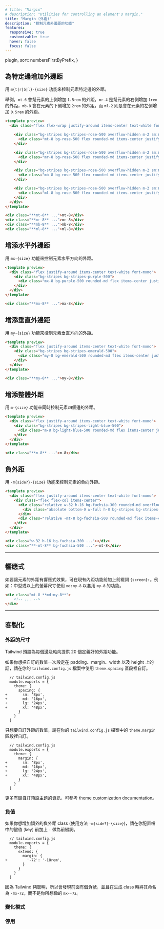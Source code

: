 ```yaml
---
# title: "Margin"
# description: "Utilities for controlling an element's margin."
title: "Margin (外距)"
description: "控制元素外邊距的功能"
features:
  responsive: true
  customizable: true
  hover: false
  focus: false
---
```



  plugin,
  sort: numbersFirstByPrefix,
}

<!-- ## Add margin to a single side -->
## 為特定邊增加外邊距

<!-- Control the margin on one side of an element using the `m{t|r|b|l}-{size}` utilities. -->
用 `m{t|r|b|l}-{size}` 功能來控制元素特定邊的外距。

<!-- For example, `mt-6` would add `1.5rem` of margin to the top of an element, `mr-4` would add `1rem` of margin to the right of an element, `mb-8` would add `2rem` of margin to the bottom of an element, and `ml-2` would add `0.5rem` of margin to the left of an element. -->
舉例，`mt-6` 會幫元素的上側增加 `1.5rem` 的外距，`mr-4` 是幫元素的右側增加 `1rem`的外距，`mb-8` 會在元素的下側增加 `2rem` 的外距，而 `ml-2` 則是會在元素的左側增加 `0.5rem` 的外距。

```html rose
<template preview>
  <div class="flex flex-wrap justify-around items-center text-white font-mono">

    <div class="bg-stripes bg-stripes-rose-500 overflow-hidden m-2 sm:m-0">
      <div class="mt-8 bg-rose-500 flex rounded-md items-center justify-center py-3 px-4">mt-8</div>
    </div>

    <div class="bg-stripes bg-stripes-rose-500 overflow-hidden m-2 sm:m-0">
      <div class="mr-8 bg-rose-500 flex rounded-md items-center justify-center py-3 px-4">mr-8</div>
    </div>

    <div class="bg-stripes bg-stripes-rose-500 overflow-hidden m-2 sm:m-0">
      <div class="mb-8 bg-rose-500 flex rounded-md items-center justify-center py-3 px-4">mb-8</div>
    </div>

    <div class="bg-stripes bg-stripes-rose-500 overflow-hidden m-2 sm:m-0">
      <div class="ml-8 bg-rose-500 flex rounded-md items-center justify-center py-3 px-4">ml-8</div>
    </div>
  </div>
</template>

<div class="**mt-8** ...">mt-8</div>
<div class="**mr-8** ...">mr-8</div>
<div class="**mb-8** ...">mb-8</div>
<div class="**ml-8** ...">ml-8</div>
```

<!-- ## Add horizontal margin -->
## 增添水平外邊距

<!-- Control the horizontal margin of an element using the `mx-{size}` utilities. -->
用 `mx-{size}` 功能來控制元素水平方向的外距。

```html purple
<template preview>
  <div class="flex justify-around items-center text-white font-mono">
    <div class="bg-stripes bg-stripes-purple-500">
      <div class="mx-8 bg-purple-500 rounded-md flex items-center justify-center py-3 px-4">mx-8</div>
    </div>
  </div>
</template>

<div class="**mx-8** ...">mx-8</div>
```

<!-- ## Add vertical margin -->
## 增添垂直外邊距

<!-- Control the vertical margin of an element using the `my-{size}` utilities. -->
用 `my-{size}` 功能來控制元素垂直方向的外距。

```html emerald
<template preview>
  <div class="flex justify-around items-center text-white font-mono">
    <div class="bg-stripes bg-stripes-emerald-500">
      <div class="my-8 bg-emerald-500 rounded-md flex items-center justify-center py-3 px-4">my-8</div>
    </div>
  </div>
</template>

<div class="**my-8** ...">my-8</div>
```

<!-- ## Add margin to all sides -->
## 增添整體外距

<!-- Control the margin on all sides of an element using the `m-{size}` utilities. -->
用 `m-{size}` 功能來同時控制元素四個邊的外距。

```html lightBlue
<template preview>
  <div class="flex justify-around items-center text-white font-mono">
    <div class="bg-stripes bg-stripes-light-blue-500">
      <div class="m-8 bg-light-blue-500 rounded-md flex items-center justify-center py-3 px-4">m-8</div>
    </div>
  </div>
</template>

<div class="**m-8** ...">m-8</div>
```

<!-- ## Negative margins -->
## 負外距

<!-- Control the negative margin of an element using the `-m{side?}-{size}` utilities. -->
用 `-m{side?}-{size}` 功能來控制元素的負向外距。

```html fuchsia
<template preview>
  <div class="flex justify-around items-center text-white font-mono">
    <div class="flex flex-col items-center">
      <div class="relative w-32 h-16 bg-fuchsia-300 rounded-md overflow-hidden">
        <div class="absolute bottom-0 w-full h-8 bg-stripes bg-stripes-red-900"></div>
      </div>
      <div class="relative -mt-8 bg-fuchsia-500 rounded-md flex items-center justify-center py-3 px-4">-mt-8</div>
    </div>
  </div>
</template>

<div class="w-32 h-16 bg-fuchsia-300 ..."></div>
<div class="**-mt-8** bg-fuchsia-500 ...">-mt-8</div>
```

---

<!-- ## Responsive -->
## 響應式

<!-- To control the margin of an element at a specific breakpoint, add a `{screen}:` prefix to any existing margin utility. For example, adding the class `md:my-8` to an element would apply the `my-8` utility at medium screen sizes and above. -->
如要讓元素的外距有響應式效果，可在現有內距功能前加上前綴詞 `{screen}:`。例如：中型或以上的螢幕尺寸使用 `md:my-8` 以套用 `my-8` 的功能。

```html
<div class="mt-8 **md:my-8**">
    <!-- ... -->
</div>
```

<!-- For more information about Tailwind's responsive design features, check out the [Responsive Design](/docs/responsive-design) documentation. -->
<Responsive />

---

<!-- ## Customizing -->
## 客製化

<!-- ### Margin scale -->
### 外距的尺寸

<!-- By default, Tailwind provides 20 margin utilities for each side and axis. -->
Tailwind 預設為每個邊及軸向提供 20 個定義好的外距功能。

<!-- If you'd like to customize these values for padding, margin, width, and height all at once, use the `theme.spacing` section of your `tailwind.config.js` file. -->
如果你想把自訂的數值一次設定在 padding、margin、width 以及 height 上的話，請在你的 `tailwind.config.js` 檔案中使用 `theme.spacing` 區段裡自訂。

```diff-js
  // tailwind.config.js
  module.exports = {
    theme: {
      spacing: {
+       sm: '8px',
+       md: '16px',
+       lg: '24px',
+       xl: '48px',
      }
    }
  }
```

<!-- To customize only the margin values, use the `theme.margin` section of your `tailwind.config.js` file. -->
只想要自訂外距的數值，請在你的 `tailwind.config.js` 檔案中的 `theme.margin` 區段裡自訂。

```diff-js
  // tailwind.config.js
  module.exports = {
    theme: {
      margin: {
+       sm: '8px',
+       md: '16px',
+       lg: '24px',
+       xl: '48px',
      }
    }
  }
```

<!-- Learn more about customizing the default theme in the [theme customization documentation](/docs/theme#customizing-the-default-theme). -->
更多有關自訂預設主題的資訊，可參考 [theme customization documentation](/docs/theme#customizing-the-default-theme)。

### 負值

<!-- If you'd like to add additional negative margin classes (taking the form `-m{side?}-{size}`), prefix the keys in your config file with a dash: -->
如果你想增加額外的負外距 class (使用方法 `-m{side?}-{size}`)，請在你配置檔中的鍵值 (key) 前加上 `-` 做為前綴詞。

```diff-js
  // tailwind.config.js
  module.exports = {
    theme: {
      extend: {
        margin: {
+         '-72': '-18rem',
        }
      }
    }
  }
```

<!-- Tailwind is smart enough to generate classes like `-mx-72` when it sees the leading dash, not `mx--72` like you might expect. -->
因為 Tailwind 夠聰明，所以會發現前面有個負號，並且在生成 class 時將其命名為 `-mx-72`，而不是你所想像的 `mx--72`。

<!-- ### Variants -->
### 變化模式

<Variants plugin="margin" />

<!-- ### Disabling -->
### 停用

<Disabling plugin="margin" />
